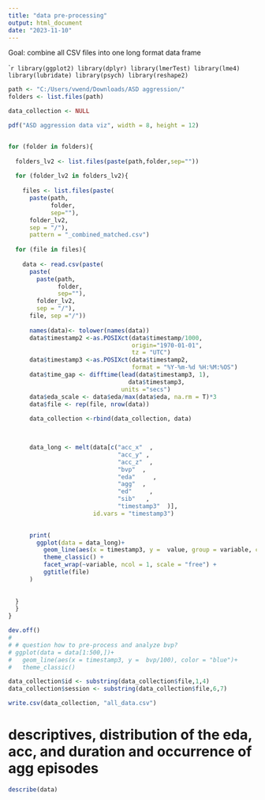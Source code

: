```yaml
---
title: "data pre-processing"
output: html_document
date: "2023-11-10"
---
```


Goal: combine all CSV files into one long format data frame 

````r

library(ggplot2)
library(dplyr)
library(lmerTest)
library(lme4)
library(lubridate)
library(psych)
library(reshape2)
```



```r

path <- "C:/Users/vwend/Downloads/ASD aggression/" 
folders <- list.files(path)

data_collection <- NULL

pdf("ASD aggression data viz", width = 8, height = 12)


for (folder in folders){
  
  folders_lv2 <- list.files(paste(path,folder,sep=""))
  
  for (folder_lv2 in folders_lv2){
      
    files <- list.files(paste(
      paste(path,
            folder,
            sep=""), 
      folder_lv2, 
      sep = "/"), 
      pattern = "_combined_matched.csv")
  
  for (file in files){
    
    data <- read.csv(paste(
      paste(
        paste(path,
              folder,
              sep=""), 
        folder_lv2, 
        sep = "/"), 
      file, sep ="/"))
        
      names(data)<- tolower(names(data))
      data$timestamp2 <-as.POSIXct(data$timestamp/1000, 
                                   origin="1970-01-01",
                                   tz = "UTC")
      data$timestamp3 <-as.POSIXct(data$timestamp2,
                                   format = "%Y-%m-%d %H:%M:%OS")
      data$time_gap <- difftime(lead(data$timestamp3, 1), 
                                  data$timestamp3, 
                                units ="secs")
      data$eda_scale <- data$eda/max(data$eda, na.rm = T)*3
      data$file <- rep(file, nrow(data))
      
      data_collection <-rbind(data_collection, data)
      


      data_long <- melt(data[c("acc_x"  ,
                               "acc_y" ,
                               "acc_z"  ,
                               "bvp"  ,
                               "eda"     ,
                               "agg"  ,
                               "ed"     ,
                               "sib"   ,
                               "timestamp3"  )],
                        id.vars = "timestamp3")

      
      print(
        ggplot(data = data_long)+
          geom_line(aes(x = timestamp3, y =  value, group = variable, color = variable)) +
          theme_classic() +
          facet_wrap(~variable, ncol = 1, scale = "free") +
          ggtitle(file)
      )
      
     
  }
  }
}

dev.off()
# 
# # question how to pre-process and analyze bvp?
# ggplot(data = data[1:500,])+
#   geom_line(aes(x = timestamp3, y =  bvp/100), color = "blue")+
#   theme_classic()
```


```r
data_collection$id <- substring(data_collection$file,1,4)
data_collection$session <- substring(data_collection$file,6,7)
```
```r
write.csv(data_collection, "all_data.csv")
```

# descriptives, distribution of the eda, acc, and duration and occurrence of agg episodes

```r
describe(data)

```